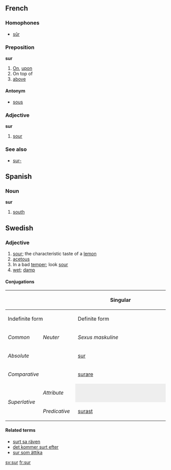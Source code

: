 ==French==

===Homophones===
*[[sûr]]
===Preposition===
'''sur'''

# [[On]], [[upon]]
# On top of
# [[above]]

====Antonym====
*[[sous]]

===Adjective===
'''sur'''

# [[sour]]

===See also===
*[[sur-]]


==Spanish==
===Noun===
'''sur'''

# [[south]]

==Swedish==

===Adjective===
#[[sour]]; the characteristic taste of a [[lemon]]
#[[acetous]]
#In a bad [[temper]]; look [[sour]]
#[[wet]]; [[damp]]

====Conjugations====
{| border=1 cellspacing=0 
|- bgcolor="#FFFFF0" align=center
! rowspan=3 colspan=2 |
! colspan=4 width=400 | Singular
! rowspan=3 width=100 | Plural
|- bgcolor="#FFFFF0" align=center
! colspan=2 width=200 | Indefinite form
! colspan=2 width=200 | Definite form
|- bgcolor="#FFFFF0" align=center
| width=100 | ''Common''
| width=100 | ''Neuter''
| width=100 | ''Sexus maskuline''
| width=100 | ''Other sexus''
|- align=center
| bgcolor="#FFFFF0" colspan=2 width=120 | ''Absolute''
| [[sur]]
| [[surt]]
| [[sure]]
| [[sura]]
| [[sura]]
|- align=center
| bgcolor="#FFFFF0" colspan=2 | ''Comparative''
| colspan=7 | [[surare]]
|- align=center
| bgcolor="#FFFFF0" rowspan=2 width=60 | ''Superlative''
| bgcolor="#FFFFF0" width=60 | ''Attribute''
| colspan=2 style="background:#eeeeee" |  
| [[suraste]]
| [[suraste]]
| [[suraste]]
|- align=center 
| bgcolor="#FFFFF0" width=60 | ''Predicative''
| colspan=5 | [[surast]]
|}

====Related terms====
*[[surt sa räven]]
*[[det kommer surt efter]]
*[[sur som ättika]]

[[sv:sur]] [[fr:sur]]
